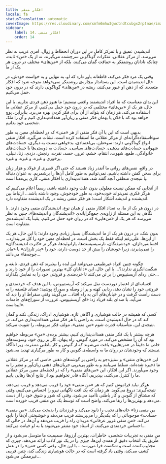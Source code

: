 ```yaml
---
title: افکار منفی
locale: fa
statusTranslation: automatic
coverImage: https://res.cloudinary.com/xmfm6mhw3gwctndtcubgx2rptnae/image/upload/v1740468922/small_cover_tratado_de_psicologia_revolucionaria_a4c0dca4e0.webp
sidebar:
    label: 14. افکار منفی
    order: 14
---
```

اندیشیدن عمیق و با تمرکز کامل در این دوران انحطاط و زوال، امری غریب به نظر می‌رسد. از مرکز عقلانی، تفکرات گوناگونی سرچشمه می‌گیرند، نه از یک «منِ» ثابت، چنانکه نادانانِ روشنفکر به حماقت گمان می‌کنند، بلکه از «من‌های» مختلف در درون هر یک از ما.

وقتی یک مرد فکر می‌کند، قاطعانه باور دارد که او، به تنهایی و به خواست خودش، در حال اندیشیدن است. این پستاندار بیچاره‌ی روشنفکر نمی‌خواهد متوجه شود که افکار متعددی که از ذهن او عبور می‌کنند، ریشه در «من‌های» گوناگونی دارند که در درون خود حمل می‌کنیم.

این بدان معناست که ما افراد اندیشمند واقعی نیستیم؛ ما هنوز ذهن فردی نداریم. با این حال، هر یک از «من‌های» مختلفی که در درون خود حمل می‌کنیم، از مرکز عقلانی ما استفاده می‌کند، هر زمان که بتواند از آن برای فکر کردن بهره می‌برد. بنابراین، پوچ خواهد بود که با فلان یا بهمان فکر منفی و زیان‌آور همذات‌پنداری کنیم و آن را ملک شخصی خود بدانیم.

بدیهی است که این یا آن فکر منفی از هر «منی» که در لحظه‌ای معین به طور سوءاستفاده‌گرانه‌ای از مرکز عقلانی ما استفاده کرده است، نشأت می‌گیرد. افکار منفی انواع گوناگونی دارند: سوءظن، بی‌اعتمادی، بدخواهی نسبت به دیگری، حسادت‌های شهوانی، حسادت‌های مذهبی، حسادت‌های سیاسی، حسادت به دوستی‌ها یا حسادت‌های خانوادگی، طمع، شهوت، انتقام، خشم، غرور، حسد، نفرت، رنجش، دزدی، زنا، تنبلی، پرخوری و غیره، و غیره، و غیره.

در واقع، نقص‌های روانی ما آنقدر زیاد هستند که حتی اگر قصری از فولاد و هزار زبان برای سخن گفتن داشته باشیم، نمی‌توانیم به طور کامل آن‌ها را برشمریم. به عنوان دنباله یا نتیجه‌ی منطقی آنچه گفته شد، همذات‌پنداری با افکار منفی، کاری بی‌معنا است.

از آنجایی که ممکن نیست معلولی بدون علت وجود داشته باشد، رسماً اعلام می‌کنیم که هرگز فکری نمی‌تواند خودبه‌خود، به طور خودجوش، وجود داشته باشد... ارتباط بین اندیشنده و اندیشه آشکار است؛ هر فکر منفی ریشه در یک اندیشنده متفاوت دارد.

در درون هر یک از ما، به تعداد افکار منفی از همان نوع، اندیشندگان منفی وجود دارند. با نگاهی به این مسئله از زاویه‌ی جمع‌گرایانه‌ی «اندیشندگان و اندیشه‌ها»، چنین به نظر می‌رسد که هر یک از «من‌هایی» که در روان خود حمل می‌کنیم، یقیناً یک اندیشنده‌ی متفاوت است.

بدون شک، در درون هر یک از ما اندیشندگان بسیار زیادی وجود دارند؛ با این حال، هر یک از این‌ها، علی‌رغم اینکه فقط یک بخش است، در لحظه‌ای معین خود را کل می‌پندارد... افسانه‌پردازان، خودشیفتگان، نارسیسیست‌ها، پارانوئیدها، هرگز تز «کثرت اندیشندگان» را نمی‌پذیرند، زیرا خودشان را بیش از حد دوست دارند، خود را «پدر تارزان» یا «مادر جوجه‌ها» می‌دانند...

چگونه چنین افراد غیرطبیعی می‌توانند این ایده را بپذیرند که ذهن فردی، نابغه و شگفت‌انگیزی ندارند؟... با این حال، این «دانایانِ کل» بهترین تصورات را از خود دارند و حتی ردای آریستیپوس را بر تن می‌کنند تا خردمندی و فروتنی خود را به نمایش بگذارند...

افسانه‌ای از اعصار دوردست نقل می‌کند که آریستیپوس، با این هدف که خردمندی و فروتنی خود را نشان دهد، ردایی کهنه و پر از وصله و سوراخ پوشید؛ عصای فلسفه را به دست راست گرفت و در خیابان‌های آتن به راه افتاد... می‌گویند وقتی سقراط او را دید که می‌آید، با صدای بلند فریاد زد: «ای آریستیپوس، غرورت از سوراخ‌های جامه‌ات پیداست!».

کسی که همیشه در حالت هوشیاری و آگاهی تازه، هوشیاری ادراک، زندگی نکند و گمان کند که در حال اندیشیدن است، به راحتی با هر فکر منفی همذات‌پنداری می‌کند. در نتیجه‌ی این، متأسفانه قدرت شوم «منِ منفی»، مولف فکر مربوطه، را تقویت می‌کند.

هرچه بیشتر با یک فکر منفی همذات‌پنداری کنیم، بیشتر برده‌ی «منِ» مربوطه خواهیم بود که آن را مشخص می‌کند. در مورد گنوس، راه پنهان، کار بر روی خود، وسوسه‌های خاص ما دقیقاً در «من‌هایی» یافت می‌شوند که از گنوس و کار باطنی متنفرند، زیرا ناآگاه نیستند که وجودشان در روان ما به واسطه‌ی گنوس و کار به طور مرگباری تهدید می‌شود.

این «من‌های منفی» و ستیزه‌جو به راحتی بر گوشه‌های ذهنی خاصی که در مرکز عقلانی ما ذخیره شده‌اند، تسلط می‌یابند و به طور پی‌درپی جریان‌های ذهنی زیان‌آور و مضر را به وجود می‌آورند. اگر این افکار، این «من‌های منفی» را که در لحظه‌ای معین مرکز عقلانی ما را کنترل می‌کنند، بپذیریم، آنگاه قادر نخواهیم بود از نتایج آن‌ها رهایی یابیم.

هرگز نباید فراموش کنیم که هر «منِ منفی» خود را فریب می‌دهد و فریب می‌دهد، نتیجه‌گیری: دروغ می‌گوید. هر زمان که یک افت ناگهانی نیرو را احساس می‌کنیم، وقتی که مشتاق از گنوس و کار باطنی ناامید می‌شود، وقتی که شور و شوق خود را از دست می‌دهد و بهترین‌ها را رها می‌کند، واضح است که توسط یک منِ منفی فریب خورده است.

«منِ منفی زنا» خانه‌های نجیب را نابود می‌کند و فرزندان را بدبخت می‌کند. «منِ منفی حسادت» موجوداتی را که یکدیگر را می‌پرستند فریب می‌دهد و خوشبختی آن‌ها را نابود می‌کند. «منِ منفی غرور عرفانی» مریدان راه را فریب می‌دهد و آن‌ها، در حالی که احساس خردمندی می‌کنند، از استاد خود متنفر می‌شوند یا به او خیانت می‌کنند...

منِ منفی به تجربیات شخصی، خاطرات، بهترین آرزوها، صمیمیت ما متوسل می‌شود و از طریق یک انتخاب دقیق از همه‌ی این‌ها، چیزی را در یک نور کاذب ارائه می‌دهد، چیزی که مجذوب‌کننده است و شکست فرا می‌رسد... با این حال، وقتی کسی «من» را در عمل کشف می‌کند، وقتی یاد گرفته است که در حالت هوشیاری زندگی کند، چنین فریبی غیرممکن می‌شود...


